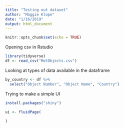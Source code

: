 ```yaml
---
title: "Testing out dataset"
author: "Maggie Klope"
date: "1/16/2019"
output: html_document
---
```


```r
knitr::opts_chunk$set(echo = TRUE)
```

Opening csv in Rstudio

```r

library(tidyverse)
df <- read_csv("MetObjects.csv")

```

Looking at types of data available in the dataframe

```r

by_country <- df %>% 
  select("Object Number", "Object Name", "Country")


```

Trying to make a simple UI

```r
install.packages("shiny")

ui <- fluidPage(
  
)

```
